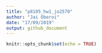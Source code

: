 ```yaml
---
title: "p8105_hw1_jo2570"
author: "Jai Oberoi"
date: "17/09/2019"
output: github_document
---
```


```r
knitr::opts_chunk$set(echo = TRUE)
```

